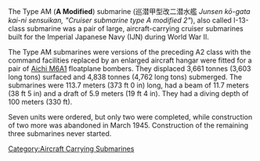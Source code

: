 The Type AM ('''A Modified''') submarine (巡潜甲型改二潜水艦 ''Junsen kō-gata kai-ni sensuikan, "Cruiser submarine type A modified 2"''), also called I-13-class submarine was a pair of large, aircraft-carrying cruiser submarines built for the Imperial Japanese Navy (IJN) during World War II.

The Type AM submarines were versions of the preceding A2 class with the command facilities replaced by an enlarged aircraft hangar were fitted for a pair of [[Prototype Seiran|Aichi M6A1]] floatplane bombers. They displaced 3,661 tonnes (3,603 long tons) surfaced and 4,838 tonnes (4,762 long tons) submerged. The submarines were 113.7 meters (373 ft 0 in) long, had a beam of 11.7 meters (38 ft 5 in) and a draft of 5.9 meters (19 ft 4 in). They had a diving depth of 100 meters (330 ft).

Seven units were ordered, but only two were completed, while construction of two more was abandoned in March 1945. Construction of the remaining three submarines never started.
[[Category:Aircraft Carrying Submarines]]
